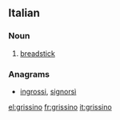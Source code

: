 ==Italian==

===Noun===
{{it-noun|grissin|m|o|i}}

# [[breadstick]]

===Anagrams===
* [[ingrossi#Italian|ingrossi]], [[signorsì#Italian|signorsì]]

[[el:grissino]]
[[fr:grissino]]
[[it:grissino]]